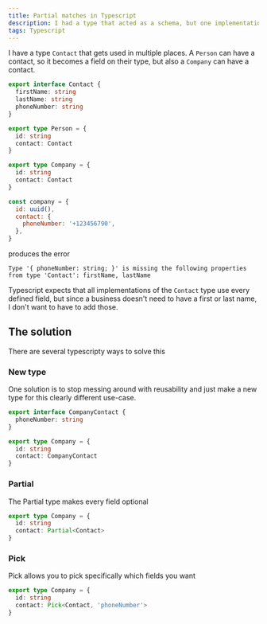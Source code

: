 ```yaml
---
title: Partial matches in Typescript
description: I had a type that acted as a schema, but one implementation only needed a subset of its fields, so I had to find a solution.
tags: Typescript
---
```


I have a type `Contact` that gets used in multiple places. A `Person` can have a contact, so it becomes a field on their type, but also a `Company` can have a contact.

```ts
export interface Contact {
  firstName: string
  lastName: string
  phoneNumber: string
}

export type Person = {
  id: string
  contact: Contact
}

export type Company = {
  id: string
  contact: Contact
}
```

```js
const company = {
  id: uuid(),
  contact: {
    phoneNumber: '+123456790',
  },
}
```

produces the error

```
Type '{ phoneNumber: string; }' is missing the following properties from type 'Contact': firstName, lastName
```

Typescript expects that all implementations of the `Contact` type use every defined field, but since a business doesn't need to have a first or last name, I don't want to have to add those.

## The solution

There are several typescripty ways to solve this

### New type

One solution is to stop messing around with reusability and just make a new type for this clearly different use-case.

```ts
export interface CompanyContact {
  phoneNumber: string
}

export type Company = {
  id: string
  contact: CompanyContact
}
```

### Partial

The Partial type makes every field optional

```ts
export type Company = {
  id: string
  contact: Partial<Contact>
}
```

### Pick

Pick allows you to pick specifically which fields you want

```ts
export type Company = {
  id: string
  contact: Pick<Contact, 'phoneNumber'>
}
```
